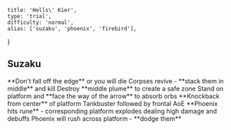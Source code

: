     title: 'Hells\' Kier',
    type: 'trial',
    difficulty: 'normal',
    alias: ['suzaku', 'phoenix', 'firebird'],
}

## Suzaku

<Alert color="red" icon="warning">
    **Don't fall off the edge** <Consequence>or you will die</Consequence>
</Alert>

<Trigger type="on cast" trigger="Eternal Flame" color="red">
    Corpses revive - **stack them in middle** and kill
</Trigger>

<Trigger type="on cast" trigger="Phoenix Down" color="orange">
    Destroy **middle plume** to create a safe zone
</Trigger>

<Trigger type="on cast" trigger="Eternal Flame (second time)" color="blue">
    Stand on platform and **face the way of the arrow** to absorb orbs
</Trigger>

<Trigger type="on cast" trigger="Ruthless Refrain" color="blue">
    **Knockback from center** of platform
</Trigger>

<Trigger type="on cast" trigger="Phantom Flurry" color="orange">
    Tankbuster followed by frontal AoE
</Trigger>

<Trigger type="on cast" trigger="Phoenix Says" color="red">
    **Phoenix hits rune** - corresponding platform explodes dealing high damage and debuffs
</Trigger>

<Trigger type="on cast" trigger="Phoenix Rush" color="blue">
    Phoenix will rush across platform - **dodge them**
</Trigger>
